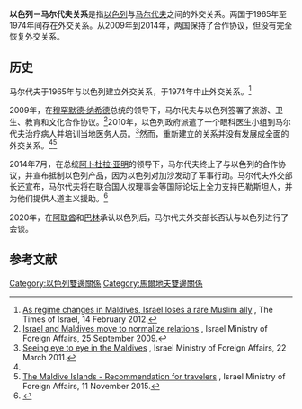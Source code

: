 {{Infobox bilateral relations|以色列－马尔代夫|Israel|Maldives|map=Israel Maldives locator.svg}}

'''以色列－马尔代夫关系'''是指[[以色列|以色列]]与[[马尔代夫|马尔代夫]]之间的外交关系。两国于1965年至1974年间存在外交关系。从2009年到2014年，两国保持了合作协议，但没有完全恢复外交关系。
== 历史 ==
马尔代夫于1965年与以色列建立外交关系，于1974年中止外交关系。<ref>[https://www.timesofisrael.com/as-regime-changes-in-maldives-israel-loses-rare-muslim-ally/ As regime changes in Maldives, Israel loses a rare Muslim ally] {{Wayback|url=https://www.timesofisrael.com/as-regime-changes-in-maldives-israel-loses-rare-muslim-ally/ |date=20201222034223 }}, The Times of Israel, 14 February 2012.</ref>

2009年，在[[穆罕默德·纳希德|穆罕默德·纳希德]]总统的领导下，马尔代夫与以色列签署了旅游、卫生、教育和文化合作协议。<ref>[https://mfa.gov.il/mfa/pressroom/2009/pages/israel_maldives_normalize_relations_25-sep-2009.aspx Israel and Maldives move to normalize relations] {{Wayback|url=https://mfa.gov.il/mfa/pressroom/2009/pages/israel_maldives_normalize_relations_25-sep-2009.aspx |date=20201104204912 }}, Israel Ministry of Foreign Affairs, 25 September 2009.</ref>2010年，以色列政府派遣了一个眼科医生小组到马尔代夫治疗病人并培训当地医务人员。<ref name=israel2011>[https://mfa.gov.il/MFA/ForeignPolicy/Aid/Pages/Eye_from_Zion_Maldives-March_2011.aspx Seeing eye to eye in the Maldives] {{Wayback|url=https://mfa.gov.il/MFA/ForeignPolicy/Aid/Pages/Eye_from_Zion_Maldives-March_2011.aspx |date=20160630165721 }}, Israel Ministry of Foreign Affairs, 22 March 2011.</ref>然而，重新建立的关系并没有发展成全面的外交关系。<ref name=israel2011/><ref>[https://mfa.gov.il/ConsularService/TravelAdvisory/Pages/Maldives_111115.aspx The Maldive Islands - Recommendation for travelers] {{Wayback|url=https://mfa.gov.il/ConsularService/TravelAdvisory/Pages/Maldives_111115.aspx |date=20201104015113 }}, Israel Ministry of Foreign Affairs, 11 November 2015.</ref>

2014年7月，在总统[[阿卜杜拉·亚明|阿卜杜拉·亚明]]的领导下，马尔代夫终止了与以色列的合作协议，并宣布抵制以色列产品，因为以色列对加沙发动了军事行动。马尔代夫外交部长还宣布，马尔代夫将在联合国人权理事会等国际论坛上全力支持巴勒斯坦人，并为他们提供人道主义援助。<ref>{{cite web|url=http://www.haveeru.com.mv/news/55834 |title=Maldives to ban Israeli goods, revoke 3 pacts |publisher=Haveeru |dead-url=yes |date=21 July 2014 |archiveurl=https://web.archive.org/web/20160304003727/http://www.haveeru.com.mv/news/55834 |archive-date=4 March 2016}}</ref>

2020年，在[[阿联酋|阿联酋]]和[[巴林|巴林]]承认以色列后，马尔代夫外交部长否认与以色列进行了会谈。

== 参考文献==
{{reflist}}
{{以色列外交}}
{{马尔代夫外交}}

[[Category:以色列雙邊關係|Category:以色列雙邊關係]]
[[Category:馬爾地夫雙邊關係|Category:馬爾地夫雙邊關係]]